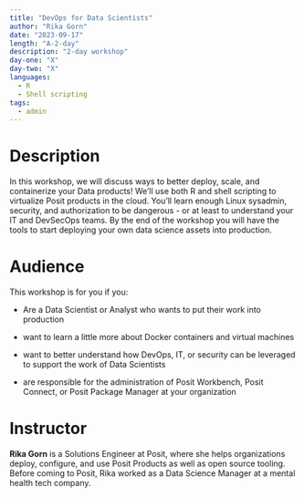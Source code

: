 ```yaml
---
title: "DevOps for Data Scientists"
author: "Rika Gorn"
date: "2023-09-17"
length: "A-2-day"
description: "2-day workshop"
day-one: "X"
day-two: "X"
languages:
  - R
  - Shell scripting
tags:
  - admin
---
```


# Description

In this workshop, we will discuss ways to better deploy, scale, and containerize your Data products!  We'll use both R and shell scripting to virtualize Posit products in the cloud. You'll learn enough  Linux sysadmin, security, and authorization to be dangerous - or at least to understand your IT and DevSecOps teams. By the end of the workshop you will have the tools to start deploying your own data science assets into production. 


# Audience

This workshop is for you if you:

-   Are a Data Scientist or Analyst who wants to put their work into production

-   want to learn a little more about Docker containers and virtual machines

-   want to better understand how DevOps, IT, or security can be leveraged to support the work of Data Scientists

-   are responsible for the administration of Posit Workbench, Posit Connect, or Posit Package Manager at your organization

# Instructor

**Rika Gorn** is a Solutions Engineer at Posit, where she helps organizations deploy, configure, and use Posit Products as well as open source tooling. Before coming to Posit, Rika worked as a Data Science Manager at a mental health tech company. 
